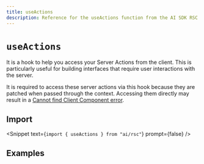 ```yaml
---
title: useActions
description: Reference for the useActions function from the AI SDK RSC
---
```


# `useActions`

It is a hook to help you access your Server Actions from the client. This is particularly useful for building interfaces that require user interactions with the server.

It is required to access these server actions via this hook because they are patched when passed through the context. Accessing them directly may result in a [Cannot find Client Component error](/docs/troubleshooting/server-actions-in-client-components).

## Import

<Snippet text={`import { useActions } from "ai/rsc"`} prompt={false} />

<ReferenceTable packageName="rsc" functionName="useActions" />

## Examples

<ExamplesList packageName="rsc" functionName="useActions" />
